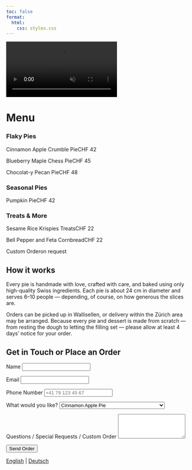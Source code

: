 ```yaml
---
toc: false
format: 
  html:
    css: styles.css
---
```


<div class="background-video-container">
  <video autoplay loop muted playsinline>
    <source src="Backgroundrotating.mp4" type="video/mp4">
    Your browser does not support the video tag.
  </video>
</div>
<div class="spacer-small"></div>

# Menu

<div class="menu-list">

  <h3>Flaky Pies</h3>
  <p><span class="item">Cinnamon Apple Crumble Pie</span><span class="dots"></span><span class="price">CHF 42</span></p>
  <p><span class="item">Blueberry Maple Chess Pie</span><span class="dots"></span><span class="price">CHF 45</span></p>
  <p><span class="item">Chocolat-y Pecan Pie</span><span class="dots"></span><span class="price">CHF 48</span></p>


  <h3>Seasonal Pies</h3>
  <p><span class="item">Pumpkin Pie</span><span class="dots"></span><span class="price">CHF 42</span></p>

  <h3>Treats & More</h3>
  <p><span class="item">Sesame Rice Krispies Treats</span><span class="dots"></span><span class="price">CHF 22</span></p>
  <p><span class="item">Bell Pepper and Feta Cornbread</span><span class="dots"></span><span class="price">CHF 22</span></p>
  <p><span class="item">Custom Order</span><span class="dots"></span><span class="price">on request</span></p>

</div>

## How it works
Every pie is handmade with love, crafted with care, and baked using only high-quality Swiss ingredients.
Each pie is about 24 cm in diameter and serves 6–10 people — depending, of course, on how generous the slices are.

Orders can be picked up in Wallisellen, or delivery within the Zürich area may be arranged.
Because every pie and dessert is made from scratch — from resting the dough to letting the filling set — please allow at least 4 days’ notice for your order.

<section id="order">
  <h1>Get in Touch or Place an Order</h1>
  <form action="https://formsubmit.co/marianna.rosso3@gmail.com" method="POST">
    
    <!-- Basic info -->
    <label for="name">Name</label>
    <input type="text" id="name" name="name" required>

    <label for="email">Email</label>
    <input type="email" id="email" name="email" required>

    <label for="phone">Phone Number</label>
    <input 
      type="tel" 
      id="phone" 
      name="phone" 
      pattern="[0-9+\s()-]{6,}" 
      placeholder="+41 79 123 45 67" 
      required
    >

    <!-- Order details -->
    <label for="product">What would you like?</label>
    <select id="product" name="product" required>
      <option value="Cinnamon Apple Pie">Cinnamon Apple Pie</option>
      <option value="Sweet Potato Casserole Pie">Sweet Potato Casserole Pie</option>
      <option value="Chocolat-y Pecan Pie">Chocolat-y Pecan Pie</option>
      <option value="Seasonal Pie">Seasonal Pie</option>
      <option value="Sesame Rice Krispies Treats">Sesame Rice Krispies Treats</option>
      <option value="Cornbread with Bell Pepper Cream and Feta">Cornbread with Bell Pepper Cream and Feta</option>
      <option value="Custom Order">Custom Order</option>
      <option value="Custom Order">Inquiry</option>
    </select>

    <label for="message">Questions / Special Requests / Custom Order</label>
    <textarea id="message" name="message" rows="4"></textarea>

    <!-- FormSubmit settings -->
    <input type="hidden" name="_subject" value="New Pie Order!">
    <input type="hidden" name="_captcha" value="false">

    <button type="submit">Send Order</button>
  </form>
</section>

<div class="language-switch">
  <a href="contact.html">English</a> |
  <a href="de/contact.html">Deutsch</a>
</div>

